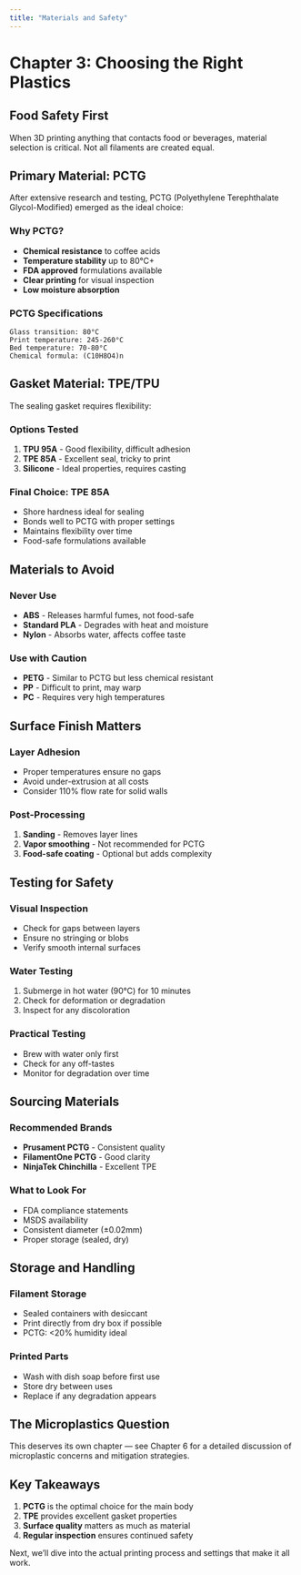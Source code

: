 ```yaml
---
title: "Materials and Safety"
---
```


# Chapter 3: Choosing the Right Plastics

## Food Safety First

When 3D printing anything that contacts food or beverages, material selection is critical. Not all filaments are created equal.

## Primary Material: PCTG

After extensive research and testing, PCTG (Polyethylene Terephthalate Glycol-Modified) emerged as the ideal choice:

### Why PCTG?
- **Chemical resistance** to coffee acids
- **Temperature stability** up to 80°C+
- **FDA approved** formulations available
- **Clear printing** for visual inspection
- **Low moisture absorption**

### PCTG Specifications
```
Glass transition: 80°C
Print temperature: 245-260°C
Bed temperature: 70-80°C
Chemical formula: (C10H8O4)n
```

## Gasket Material: TPE/TPU

The sealing gasket requires flexibility:

### Options Tested
1. **TPU 95A** - Good flexibility, difficult adhesion
2. **TPE 85A** - Excellent seal, tricky to print
3. **Silicone** - Ideal properties, requires casting

### Final Choice: TPE 85A
- Shore hardness ideal for sealing
- Bonds well to PCTG with proper settings
- Maintains flexibility over time
- Food-safe formulations available

## Materials to Avoid

### Never Use
- **ABS** - Releases harmful fumes, not food-safe
- **Standard PLA** - Degrades with heat and moisture
- **Nylon** - Absorbs water, affects coffee taste

### Use with Caution
- **PETG** - Similar to PCTG but less chemical resistant
- **PP** - Difficult to print, may warp
- **PC** - Requires very high temperatures

## Surface Finish Matters

### Layer Adhesion
- Proper temperatures ensure no gaps
- Avoid under-extrusion at all costs
- Consider 110% flow rate for solid walls

### Post-Processing
1. **Sanding** - Removes layer lines
2. **Vapor smoothing** - Not recommended for PCTG
3. **Food-safe coating** - Optional but adds complexity

## Testing for Safety

### Visual Inspection
- Check for gaps between layers
- Ensure no stringing or blobs
- Verify smooth internal surfaces

### Water Testing
1. Submerge in hot water (90°C) for 10 minutes
2. Check for deformation or degradation
3. Inspect for any discoloration

### Practical Testing
- Brew with water only first
- Check for any off-tastes
- Monitor for degradation over time

## Sourcing Materials

### Recommended Brands
- **Prusament PCTG** - Consistent quality
- **FilamentOne PCTG** - Good clarity
- **NinjaTek Chinchilla** - Excellent TPE

### What to Look For
- FDA compliance statements
- MSDS availability
- Consistent diameter (±0.02mm)
- Proper storage (sealed, dry)

## Storage and Handling

### Filament Storage
- Sealed containers with desiccant
- Print directly from dry box if possible
- PCTG: <20% humidity ideal

### Printed Parts
- Wash with dish soap before first use
- Store dry between uses
- Replace if any degradation appears

## The Microplastics Question

This deserves its own chapter — see Chapter 6 for a detailed discussion of microplastic concerns and mitigation strategies.

## Key Takeaways

1. **PCTG** is the optimal choice for the main body
2. **TPE** provides excellent gasket properties
3. **Surface quality** matters as much as material
4. **Regular inspection** ensures continued safety

Next, we'll dive into the actual printing process and settings that make it all work.